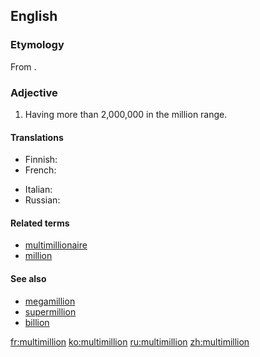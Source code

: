 ==English==

===Etymology===
From {{prefix|multi|million}}.

===Adjective===
{{head|en|adjective}}

# Having more than 2,000,000 in the million range.

====Translations====
{{trans-top|having more than 2,000,000 in the million range.}}
* Finnish: {{t|fi|monimiljoonainen}}
* French: {{t+|fr|multimillion}}
{{trans-mid}}
* Italian: {{t|it|multimillione}}
* Russian: {{t|ru|многомиллионный|tr=mnogomilliónnyj|sc=Cyrl}}
{{trans-bottom}}

====Related terms====
* [[multimillionaire]]
* [[million]]

====See also====
* [[megamillion]]
* [[supermillion]]
* [[billion]]

[[fr:multimillion]]
[[ko:multimillion]]
[[ru:multimillion]]
[[zh:multimillion]]